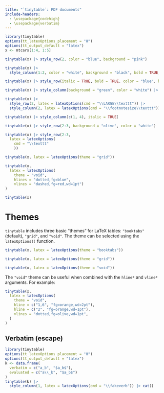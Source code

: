 ```yaml
---
title: "`tinytable`: PDF documents"
include-headers:
  - \usepackage{codehigh}
  - \usepackage{verbatim}
---
```


```r
library(tinytable)
options(tt_latexOptions_placement = "H")
options(tt_output_default = "latex")
x <- mtcars[1:4, 1:5]
```

```r
tinytable(x) |> style_row(2, color = "blue", background = "pink")
```

```r
tinytable(x) |>
  style_column(1:2, color = "white", background = "black", bold = TRUE, italic = TRUE)
```

```r
tinytable(x) |> style_row(italic = TRUE, bold = TRUE, color = "blue", background = "pink")
```

```r
tinytable(x) |> style_column(background = "green", color = "white") |> cat(file = "~/Downloads/trash.html")
```

```r
tinytable(x) |>
  style_row(2, latex = latexOptions(cmd = "\\LARGE\\texttt")) |>
  style_column(2, latex = latexOptions(cmd = "\\footnotesize\\texttt"))
```

```r
tinytable(x) |> style_column(c(1, 4), italic = TRUE)
```

```r
tinytable(x) |> style_row(2:3, background = "olive", color = "white")
```

```r
tinytable(x) |> style_row(2:3,
  latex = latexOptions(
    cmd = "\\texttt"
    ))
```

```r
tinytable(x, latex = latexOptions(theme = "grid"))
```

```r
tinytable(x,
  latex = latexOptions(
    theme = "void",
    hlines = "dotted,fg=blue",
    vlines = "dashed,fg=red,wd=1pt")
)
```

```r
tinytable(x)
```

# Themes

`tinytable` includes three basic "themes" for LaTeX tables: `"booktabs"` (default), `"grid"`, and `"void"`. The theme can be selected using the `latexOptions()` function.

```r
tinytable(x, latex = latexOptions(theme = "booktabs"))
```

```r
tinytable(x, latex = latexOptions(theme = "grid"))
```

```r
tinytable(x, latex = latexOptions(theme = "void"))
```

The `"void"` theme can be useful when combined with the `hline*`  and `vline*` arguments. For example:

```r
tinytable(x,
  latex = latexOptions(
    theme = "void",
    hline = c("1,6", "fg=orange,wd=2pt"),
    hline = c("2", "fg=orange,wd=1pt"),
    vlines = "dotted,fg=olive,wd=1pt",
  )
)
```


## Verbatim (escape)


```r
library(tinytable)
options(tt_latexOptions_placement = "H")
options(tt_output_default = "latex")
k <- data.frame(
  verbatim = c("a_b", "$a_b$"),
  evaluated = c("a\\_b", "$a_b$")
)
tinytable(k) |> 
  style_column(1, latex = latexOptions(cmd = "\\fakeverb")) |> cat()
```


